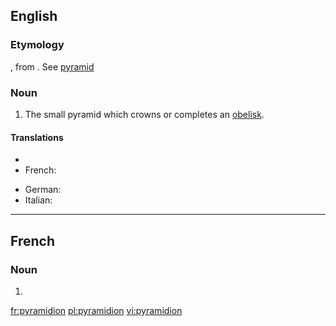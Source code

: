 {{also|Pyramidion}}
==English==

===Etymology===
{{etyl|NL.}}, from {{etyl|la|en}} {{term|pyramis||lang=la}}. See [[pyramid]]

===Noun===
{{en-noun|pyramidia|pl2=pyramidions}}

# The small pyramid which crowns or completes an [[obelisk]].

====Translations====
{{trans-top|miniature pyramid}}
* {{trreq|egy}}
* French: {{t|fr|pyramidion|m}}
{{trans-mid}}
* German: {{t|de|Pyramidion|m}}
* Italian: {{t|it|piramidione}}
{{trans-bottom}}

----
==French==
===Noun===
{{fr-noun|m}}

# {{l|en|pyramidion}}

[[fr:pyramidion]]
[[pl:pyramidion]]
[[vi:pyramidion]]